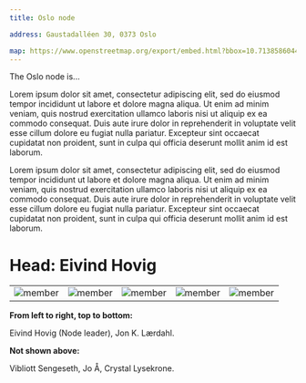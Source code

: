 ```yaml
---
title: Oslo node

address: Gaustadalléen 30, 0373 Oslo

map: https://www.openstreetmap.org/export/embed.html?bbox=10.713858604431154%2C59.94189263137739%2C10.721787214279175%2C59.94494751772754&layer=mapnik&marker=59.943420109736714%2C10.717822909355164
---
```



The Oslo node is...

Lorem ipsum dolor sit amet, consectetur adipiscing elit, sed do eiusmod tempor incididunt ut labore et dolore magna aliqua. Ut enim ad minim veniam, quis nostrud exercitation ullamco laboris nisi ut aliquip ex ea commodo consequat. Duis aute irure dolor in reprehenderit in voluptate velit esse cillum dolore eu fugiat nulla pariatur. Excepteur sint occaecat cupidatat non proident, sunt in culpa qui officia deserunt mollit anim id est laborum.

Lorem ipsum dolor sit amet, consectetur adipiscing elit, sed do eiusmod tempor incididunt ut labore et dolore magna aliqua. Ut enim ad minim veniam, quis nostrud exercitation ullamco laboris nisi ut aliquip ex ea commodo consequat. Duis aute irure dolor in reprehenderit in voluptate velit esse cillum dolore eu fugiat nulla pariatur. Excepteur sint occaecat cupidatat non proident, sunt in culpa qui officia deserunt mollit anim id est laborum.

# **Head: Eivind Hovig**

||||||
:-:|:-:|:-:|:-:|:-:
![member](../../assets/people/eivind-hovig.png) | ![member](../../assets/people/jon-laerdahl.jpg) | ![member](../../assets/people/eivind-hovig.png) | ![member](../../assets/people/jon-laerdahl.jpg) | ![member](../../assets/people/eivind-hovig.png)

**From left to right, top to bottom:**

Eivind Hovig (Node leader), Jon K. Lærdahl.

**Not shown above:**

Vibliott Sengeseth, Jo Å, Crystal Lysekrone.

